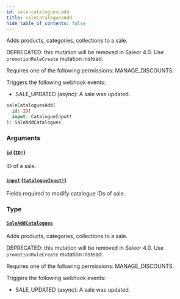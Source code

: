```yaml
---
id: sale-catalogues-add
title: saleCataloguesAdd
hide_table_of_contents: false
---
```


Adds products, categories, collections to a sale.

DEPRECATED: this mutation will be removed in Saleor 4.0. Use `promotionRuleCreate` mutation instead.

Requires one of the following permissions: MANAGE_DISCOUNTS.

Triggers the following webhook events:

- SALE_UPDATED (async): A sale was updated.

```graphql
saleCataloguesAdd(
  id: ID!
  input: CatalogueInput!
): SaleAddCatalogues
```

### Arguments

#### [`id`](#) ([`ID!`](../../../developer/api-reference/scalars/id))

ID of a sale.

#### [`input`](#) ([`CatalogueInput!`](../../../developer/api-reference/inputs/catalogue-input))

Fields required to modify catalogue IDs of sale.

### Type

#### [`SaleAddCatalogues`](../../../developer/api-reference/objects/sale-add-catalogues)

Adds products, categories, collections to a sale.

DEPRECATED: this mutation will be removed in Saleor 4.0. Use `promotionRuleCreate` mutation instead.

Requires one of the following permissions: MANAGE_DISCOUNTS.

Triggers the following webhook events:

- SALE_UPDATED (async): A sale was updated.

